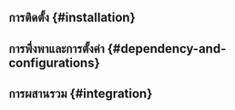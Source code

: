 
<FlutterIntegrationTip />

## การติดตั้ง \{#installation}

<Installation />

## การพึ่งพาและการตั้งค่า \{#dependency-and-configurations}

<Dependency />

## การผสานรวม \{#integration}

<Integration />
